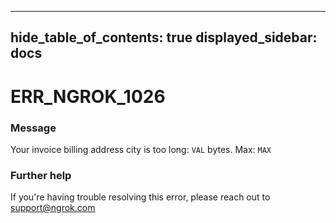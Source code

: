 

---
hide_table_of_contents: true
displayed_sidebar: docs
---


# ERR_NGROK_1026

### Message
Your invoice billing address city is too long: `VAL` bytes. Max: `MAX`

<ErrorDetails error="err_ngrok_1026" />



### Further help
If you're having trouble resolving this error, please reach out to [support@ngrok.com](mailto:support@ngrok.com?subject=Help%20with%20ERR_NGROK_1026)

